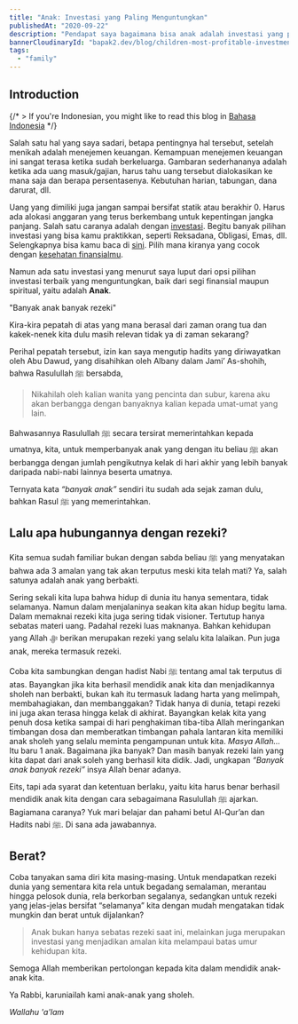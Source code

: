 ```yaml
---
title: "Anak: Investasi yang Paling Menguntungkan"
publishedAt: "2020-09-22"
description: "Pendapat saya bagaimana bisa anak adalah investasi yang paling menguntungkan"
bannerCloudinaryId: "bapak2.dev/blog/children-most-profitable-investment/1_JIkWleq5R2ISFVXL6kWxbg_ropiy6"
tags:
  - "family"
---
```


## Introduction

{/* > If you're Indonesian, you might like to read this blog in [Bahasa Indonesia](/blog/id-2022-retrospective) */}

Salah satu hal yang saya sadari, betapa pentingnya hal tersebut, setelah menikah adalah menejemen keuangan. Kemampuan menejemen keuangan ini sangat terasa ketika sudah berkeluarga. Gambaran sederhananya adalah ketika ada uang masuk/gajian, harus tahu uang tersebut dialokasikan ke mana saja dan berapa persentasenya. Kebutuhan harian, tabungan, dana darurat, dll.

Uang yang dimiliki juga jangan sampai bersifat statik atau berakhir 0. Harus ada alokasi anggaran yang terus berkembang untuk kepentingan jangka panjang. Salah satu caranya adalah dengan [investasi](https://id.wikipedia.org/wiki/Investasi). Begitu banyak pilihan investasi yang bisa kamu praktikkan, seperti Reksadana, Obligasi, Emas, dll. Selengkapnya bisa kamu baca di [sini](https://duwitmu.com/investasi/jenis-investasi-terbaik/amp/). Pilih mana kiranya yang cocok dengan [kesehatan finansialmu](http://cek.finansialku.com/).

Namun ada satu investasi yang menurut saya luput dari opsi pilihan investasi terbaik yang menguntungkan, baik dari segi finansial maupun spiritual, yaitu adalah **Anak**.

<callout-base class="aside">"Banyak anak banyak rezeki"</callout-base>

Kira-kira pepatah di atas yang mana berasal dari zaman orang tua dan kakek-nenek kita dulu masih relevan tidak ya di zaman sekarang?

Perihal pepatah tersebut, izin kan saya mengutip hadits yang diriwayatkan oleh Abu Dawud, yang disahihkan oleh Albany dalam Jami’ As-shohih, bahwa Rasulullah ﷺ bersabda,

> Nikahilah oleh kalian wanita yang pencinta dan subur, karena aku akan berbangga dengan banyaknya kalian kepada umat-umat yang lain.

Bahwasannya Rasulullah ﷺ secara tersirat memerintahkan kepada umatnya, kita, untuk memperbanyak anak yang dengan itu beliau ﷺ akan berbangga dengan jumlah pengikutnya kelak di hari akhir yang lebih banyak daripada nabi-nabi lainnya beserta umatnya.

Ternyata kata _“banyak anak”_ sendiri itu sudah ada sejak zaman dulu, bahkan Rasul ﷺ yang memerintahkan.

## Lalu apa hubungannya dengan rezeki?

Kita semua sudah familiar bukan dengan sabda beliau ﷺ yang menyatakan bahwa ada 3 amalan yang tak akan terputus meski kita telah mati? Ya, salah satunya adalah anak yang berbakti.

Sering sekali kita lupa bahwa hidup di dunia itu hanya sementara, tidak selamanya. Namun dalam menjalaninya seakan kita akan hidup begitu lama. Dalam memaknai rezeki kita juga sering tidak visioner. Tertutup hanya sebatas materi uang. Padahal rezeki luas maknanya. Bahkan kehidupan yang Allah ﷻ berikan merupakan rezeki yang selalu kita lalaikan. Pun juga anak, mereka termasuk rezeki.

Coba kita sambungkan dengan hadist Nabi ﷺ tentang amal tak terputus di atas. Bayangkan jika kita berhasil mendidik anak kita dan menjadikannya sholeh nan berbakti, bukan kah itu termasuk ladang harta yang melimpah, membahagiakan, dan membanggakan? Tidak hanya di dunia, tetapi rezeki ini juga akan terasa hingga kelak di akhirat. Bayangkan kelak kita yang penuh dosa ketika sampai di hari penghakiman tiba-tiba Allah meringankan timbangan dosa dan memberatkan timbangan pahala lantaran kita memiliki anak sholeh yang selalu meminta pengampunan untuk kita. _Masya Allah..._ Itu baru 1 anak. Bagaimana jika banyak? Dan masih banyak rezeki lain yang kita dapat dari anak soleh yang berhasil kita didik. Jadi, ungkapan _“Banyak anak banyak rezeki”_ insya Allah benar adanya.

Eits, tapi ada syarat dan ketentuan berlaku, yaitu kita harus benar berhasil mendidik anak kita dengan cara sebagaimana Rasulullah ﷺ ajarkan. Bagiamana caranya? Yuk mari belajar dan pahami betul Al-Qur’an dan Hadits nabi ﷺ. Di sana ada jawabannya.

## Berat?

Coba tanyakan sama diri kita masing-masing. Untuk mendapatkan rezeki dunia yang sementara kita rela untuk begadang semalaman, merantau hingga pelosok dunia, rela berkorban segalanya, sedangkan untuk rezeki yang jelas-jelas bersifat “selamanya” kita dengan mudah mengatakan tidak mungkin dan berat untuk dijalankan?

> Anak bukan hanya sebatas rezeki saat ini, melainkan juga merupakan investasi yang menjadikan amalan kita melampaui batas umur kehidupan kita.

Semoga Allah memberikan pertolongan kepada kita dalam mendidik anak-anak kita.

<callout-primary class="aside">Ya Rabbi, karuniailah kami anak-anak yang sholeh.</callout-primary>

_Wallahu 'a'lam_
